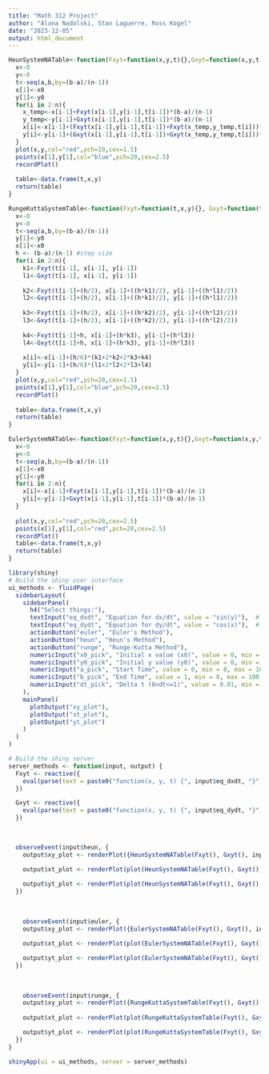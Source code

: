 ```yaml
---
title: "Math 312 Project"
author: "Alana Nadolski, Stan Laguerre, Ross Kogel"
date: "2023-12-05"
output: html_document
---
```


```r
HeunSystemNATable<-function(Fxyt=function(x,y,t){},Gxyt=function(x,y,t){},x0,y0,a,b,n){
  x<-0
  y<-0
  t<-seq(a,b,by=(b-a)/(n-1))
  x[1]<-x0
  y[1]<-y0
  for(i in 2:n){
    x_temp<-x[i-1]+Fxyt(x[i-1],y[i-1],t[i-1])*(b-a)/(n-1)    
    y_temp<-y[i-1]+Gxyt(x[i-1],y[i-1],t[i-1])*(b-a)/(n-1)
    x[i]<-x[i-1]+(Fxyt(x[i-1],y[i-1],t[i-1])+Fxyt(x_temp,y_temp,t[i]))*(b-a)/(2*(n-1))    
    y[i]<-y[i-1]+(Gxyt(x[i-1],y[i-1],t[i-1])+Gxyt(x_temp,y_temp,t[i]))*(b-a)/(2*(n-1))
  }
  plot(x,y,col="red",pch=20,cex=1.5)
  points(x[1],y[1],col="blue",pch=20,cex=2.5)
  recordPlot()
  
  table<-data.frame(t,x,y)
  return(table)
}
```

```r
RungeKuttaSystemTable<-function(Fxyt=function(t,x,y){}, Gxyt=function(t,x,y){},x0,y0,a,b,n){
  x<-0
  y<-0
  t<-seq(a,b,by=(b-a)/(n-1))
  y[1]<-y0
  x[1]<-x0
  h <- (b-a)/(n-1) #step size
  for(i in 2:n){
    k1<-Fxyt(t[i-1], x[i-1], y[i-1])
    l1<-Gxyt(t[i-1], x[i-1], y[i-1])
    
    k2<-Fxyt(t[i-1]+(h/2), x[i-1]+((h*k1)/2), y[i-1]+((h*l1)/2))
    l2<-Gxyt(t[i-1]+(h/2), x[i-1]+((h*k1)/2), y[i-1]+((h*l1)/2))
    
    k3<-Fxyt(t[i-1]+(h/2), x[i-1]+((h*k2)/2), y[i-1]+((h*l2)/2))
    l3<-Gxyt(t[i-1]+(h/2), x[i-1]+((h*k2)/2), y[i-1]+((h*l2)/2))
      
    k4<-Fxyt(t[i-1]+h, x[i-1]+(h*k3), y[i-1]+(h*l3))
    l4<-Gxyt(t[i-1]+h, x[i-1]+(h*k3), y[i-1]+(h*l3))
    
    x[i]<-x[i-1]+(h/6)*(k1+2*k2+2*k3+k4)
    y[i]<-y[i-1]+(h/6)*(l1+2*l2+2*l3+l4)
  }
  plot(x,y,col="red",pch=20,cex=1.5)
  points(x[1],y[1],col="blue",pch=20,cex=2.5)
  recordPlot()
  
  table<-data.frame(t,x,y)
  return(table)
}
```

```r
EulerSystemNATable<-function(Fxyt=function(x,y,t){},Gxyt=function(x,y,t){},x0,y0,a,b,n){
  x<-0
  y<-0
  t<-seq(a,b,by=(b-a)/(n-1))
  x[1]<-x0
  y[1]<-y0
  for(i in 2:n){
    x[i]<-x[i-1]+Fxyt(x[i-1],y[i-1],t[i-1])*(b-a)/(n-1)    
    y[i]<-y[i-1]+Gxyt(x[i-1],y[i-1],t[i-1])*(b-a)/(n-1)
  }
  
  plot(x,y,col="red",pch=20,cex=2.5)
  points(x[1],y[1],col="red",pch=20,cex=2.5)
  recordPlot()
  table<-data.frame(t,x,y)
  return(table)
}
```

```r
library(shiny)
# Build the shiny user interface
ui_methods <- fluidPage(
  sidebarLayout(
    sidebarPanel(
      h4("Select things:"),
      textInput("eq_dxdt", "Equation for dx/dt", value = "sin(y)"),  # Equation input for dx/dt
      textInput("eq_dydt", "Equation for dy/dt", value = "cos(x)"),  # Equation input for dy/dt
      actionButton("euler", "Euler's Method"),
      actionButton("heun", "Heun's Method"),
      actionButton("runge", "Runge-Kutta Method"),
      numericInput("x0_pick", "Initial x value (x0)", value = 0, min = 0, max = 100),
      numericInput("y0_pick", "Initial y value (y0)", value = 0, min = 0, max = 100),
      numericInput("a_pick", "Start Time", value = 0, min = 0, max = 100),
      numericInput("b_pick", "End Time", value = 1, min = 0, max = 100, step = 0.1),
      numericInput("dt_pick", "Delta t (0<dt<=1)", value = 0.01, min = 0, max = 1, step = 0.01),
    ),
    mainPanel(
      plotOutput("xy_plot"),
      plotOutput("xt_plot"),
      plotOutput("yt_plot")
    )
  )
)

```


```r
# Build the shiny server
server_methods <- function(input, output) {
  Fxyt <- reactive({
    eval(parse(text = paste0("function(x, y, t) {", input$eq_dxdt, "}")))
  })

  Gxyt <- reactive({
    eval(parse(text = paste0("function(x, y, t) {", input$eq_dydt, "}")))
  })

  
  
  observeEvent(input$heun, {
    output$xy_plot <- renderPlot({HeunSystemNATable(Fxyt(), Gxyt(), input$x0_pick, input$y0_pick, input$a_pick, input$b_pick,         (input$b_pick-input$a_pick) * (1/input$dt_pick) + 1)})
  
    output$xt_plot <- renderPlot(plot(HeunSystemNATable(Fxyt(), Gxyt(), input$x0_pick, input$y0_pick, input$a_pick, input$b_pick,     (input$b_pick-input$a_pick) * (1/input$dt_pick) + 1)$t, HeunSystemNATable(Fxyt(), Gxyt(), input$x0_pick, input$y0_pick,           input$a_pick, input$b_pick,  (input$b_pick-input$a_pick) * (1/input$dt_pick) + 1)$x, xlab = "t", ylab = "x"))

    output$yt_plot <- renderPlot(plot(HeunSystemNATable(Fxyt(), Gxyt(), input$x0_pick, input$y0_pick, input$a_pick, input$b_pick,     (input$b_pick-input$a_pick) * (1/input$dt_pick) + 1)$t, HeunSystemNATable(Fxyt(), Gxyt(), input$x0_pick, input$y0_pick,           input$a_pick, input$b_pick,  (input$b_pick-input$a_pick) * (1/input$dt_pick) + 1)$y, xlab = "t", ylab = "y"))
  })
  
  
  
    observeEvent(input$euler, {
    output$xy_plot <- renderPlot({EulerSystemNATable(Fxyt(), Gxyt(), input$x0_pick, input$y0_pick, input$a_pick, input$b_pick,         (input$b_pick-input$a_pick) * (1/input$dt_pick) + 1)})
  
    output$xt_plot <- renderPlot(plot(EulerSystemNATable(Fxyt(), Gxyt(), input$x0_pick, input$y0_pick, input$a_pick, input$b_pick,     (input$b_pick-input$a_pick) * (1/input$dt_pick) + 1)$t, EulerSystemNATable(Fxyt(), Gxyt(), input$x0_pick, input$y0_pick,           input$a_pick, input$b_pick,  (input$b_pick-input$a_pick) * (1/input$dt_pick) + 1)$x, xlab = "t", ylab = "x"))

    output$yt_plot <- renderPlot(plot(EulerSystemNATable(Fxyt(), Gxyt(), input$x0_pick, input$y0_pick, input$a_pick, input$b_pick,     (input$b_pick-input$a_pick) * (1/input$dt_pick) + 1)$t, EulerSystemNATable(Fxyt(), Gxyt(), input$x0_pick, input$y0_pick,           input$a_pick, input$b_pick,  (input$b_pick-input$a_pick) * (1/input$dt_pick) + 1)$y, xlab = "t", ylab = "y"))
  })
    
    
    
    observeEvent(input$runge, {
    output$xy_plot <- renderPlot({RungeKuttaSystemTable(Fxyt(), Gxyt(), input$x0_pick, input$y0_pick, input$a_pick, input$b_pick,         (input$b_pick-input$a_pick) * (1/input$dt_pick) + 1)})
  
    output$xt_plot <- renderPlot(plot(RungeKuttaSystemTable(Fxyt(), Gxyt(), input$x0_pick, input$y0_pick, input$a_pick, input$b_pick,     (input$b_pick-input$a_pick) * (1/input$dt_pick) + 1)$t, RungeKuttaSystemTable(Fxyt(), Gxyt(), input$x0_pick, input$y0_pick,           input$a_pick, input$b_pick,  (input$b_pick-input$a_pick) * (1/input$dt_pick) + 1)$x, xlab = "t", ylab = "x"))

    output$yt_plot <- renderPlot(plot(RungeKuttaSystemTable(Fxyt(), Gxyt(), input$x0_pick, input$y0_pick, input$a_pick, input$b_pick,     (input$b_pick-input$a_pick) * (1/input$dt_pick) + 1)$t, RungeKuttaSystemTable(Fxyt(), Gxyt(), input$x0_pick, input$y0_pick,           input$a_pick, input$b_pick,  (input$b_pick-input$a_pick) * (1/input$dt_pick) + 1)$y, xlab = "t", ylab = "y"))
  })
}

shinyApp(ui = ui_methods, server = server_methods)

```